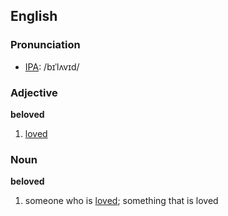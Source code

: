 ==English==
===Pronunciation===
*[[IPA]]: /bɪˈlʌvɪd/
===Adjective===
'''beloved'''
# [[love]]d
===Noun===
'''beloved'''
#someone who is [[loved]]; something that is loved
